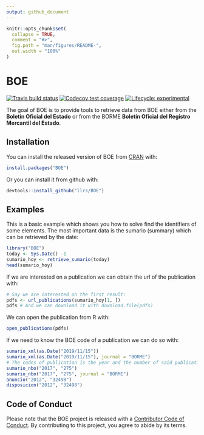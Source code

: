 ```yaml
---
output: github_document
---
```


<!-- README.md is generated from README.Rmd. Please edit that file -->

```r
knitr::opts_chunk$set(
  collapse = TRUE,
  comment = "#>",
  fig.path = "man/figures/README-",
  out.width = "100%"
)
```

# BOE

<!-- badges: start -->
[![Travis build status](https://travis-ci.org/llrs/BOE.svg?branch=master)](https://travis-ci.org/llrs/BOE)
[![Codecov test coverage](https://codecov.io/gh/llrs/BOE/branch/master/graph/badge.svg)](https://codecov.io/gh/llrs/BOE?branch=master)
[![Lifecycle: experimental](https://img.shields.io/badge/lifecycle-experimental-orange.svg)](https://www.tidyverse.org/lifecycle/#experimental)
<!-- badges: end -->

The goal of BOE is to provide tools to retrieve data from BOE either from the **Boletín Oficial del Estado** or from the BORME **Boletín Oficial del Registro Mercantil del Estado**. 

## Installation

You can install the released version of BOE from [CRAN](https://CRAN.R-project.org) with:

``` r
install.packages("BOE")
```

Or you can install it from github with:

``` r
devtools::install_github("llrs/BOE")
```

## Examples

This is a basic example which shows you how to solve find the identifiers of some elements.
The most important data is the sumario (summary) which can be retrieved by the date:

```r
library("BOE")
today <- Sys.Date() -1
sumario_hoy <- retrieve_sumario(today)
head(sumario_hoy)
```

If we are interested on a publication we can obtain the url of the publication with:

```r
# Say we are interested on the first result:
pdfs <- url_publications(sumario_hoy[1, ])
pdfs # And we can download it with download.file(pdfs)
```

We can open the publication from R with:

```r
open_publications(pdfs)
```

If we need to know the BOE code of a publication we can do so with:

```r
sumario_xml(as.Date("2019/11/15"))
sumario_xml(as.Date("2019/11/15"), journal = "BORME")
# The codes of publication is the year and the number of said publication
sumario_nbo("2017", "275") 
sumario_nbo("2017", "275", journal = "BORME") 
anuncio("2012", "32498") 
disposicion("2012", "32498")
```

## Code of Conduct

Please note that the BOE project is released with a [Contributor Code of Conduct](https://contributor-covenat.org/version/1/0/0/CODE_OF_CONDUCT.html). By contributing to this project, you agree to abide by its terms.
